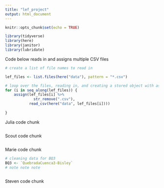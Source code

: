 ```yaml
---
title: "lef_project"
output: html_document
---
```


```r
knitr::opts_chunk$set(echo = TRUE)

library(tidyverse)
library(here)
library(janitor)
library(lubridate)
```

Code below reads in and assigns multiple CSV files
```r
# create a list of file names to read in

lef_files <- list.files(here("data"), pattern = "*.csv")

# loop over the files, reading in, and creating a stored object with assign
for (i in seq_along(lef_files)) {
    assign(lef_files[i] %>%
             str_remove(".csv"),
           read_csv(here("data", lef_files[i])))
  
}


```

Julia code chunk
```r

```

Scout code chunk
```r


```

Marie code chunk
```r
# cleaning data for BQ3
BQ3 <- `QuebradaCuenca3-Bisley`
# note note note
  


```

Steven code chunk
```r


```

